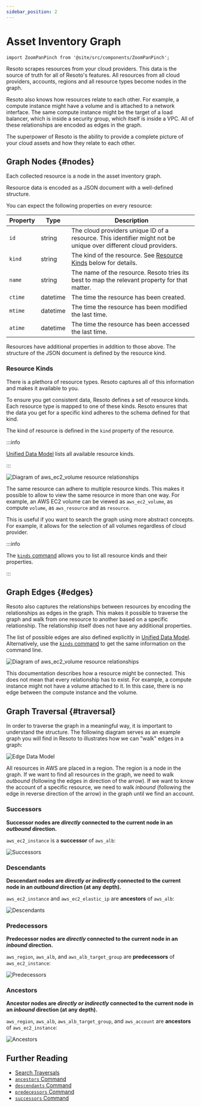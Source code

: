 ```yaml
---
sidebar_position: 2
---
```


# Asset Inventory Graph

```mdx-code-block
import ZoomPanPinch from '@site/src/components/ZoomPanPinch';
```

Resoto scrapes resources from your cloud providers. This data is the source of truth for all of Resoto's features. All resources from all cloud providers, accounts, regions and all resource types become nodes in the graph.

Resoto also knows how resources relate to each other. For example, a compute instance might have a volume and is attached to a network interface. The same compute instance might be the target of a load balancer, which is inside a security group, which itself is inside a VPC. All of these relationships are encoded as edges in the graph.

The superpower of Resoto is the ability to provide a complete picture of your cloud assets and how they relate to each other.

## Graph Nodes {#nodes}

Each collected resource is a node in the asset inventory graph.

Resource data is encoded as a JSON document with a well-defined structure.

You can expect the following properties on every resource:

| Property | Type     | Description                                                                                                      |
| -------- | -------- | ---------------------------------------------------------------------------------------------------------------- |
| `id`     | string   | The cloud providers unique ID of a resource. This identifier might not be unique over different cloud providers. |
| `kind`   | string   | The kind of the resource. See [Resource Kinds](#resource-kinds) below for details.                               |
| `name`   | string   | The name of the resource. Resoto tries its best to map the relevant property for that matter.                    |
| `ctime`  | datetime | The time the resource has been created.                                                                          |
| `mtime`  | datetime | The time the resource has been modified the last time.                                                           |
| `atime`  | datetime | The time the resource has been accessed the last time.                                                           |

Resources have additional properties in addition to those above. The structure of the JSON document is defined by the resource kind.

### Resource Kinds

There is a plethora of resource types. Resoto captures all of this information and makes it available to you.

To ensure you get consistent data, Resoto defines a set of resource kinds. Each resource type is mapped to one of these kinds. Resoto ensures that the data you get for a specific kind adheres to the schema defined for that kind.

The kind of resource is defined in the `kind` property of the resource.

:::info

[Unified Data Model](../../reference/unified-data-model/index.mdx) lists all available resource kinds.

:::

<ZoomPanPinch>

![Diagram of aws_ec2_volume resource relationships](./img/aws_ec2_volume.svg)

</ZoomPanPinch>

The same resource can adhere to multiple resource kinds. This makes it possible to allow to view the same resource in more than one way. For example, an AWS EC2 volume can be viewed as `aws_ec2_volume`, as compute `volume`, as `aws_resource` and as `resource`.

This is useful if you want to search the graph using more abstract concepts. For example, it allows for the selection of all volumes regardless of cloud provider.

:::info

The [`kinds` command](../../reference/cli/search-commands/kinds.mdx) allows you to list all resource kinds and their properties.

:::

## Graph Edges {#edges}

Resoto also captures the relationships between resources by encoding the relationships as edges in the graph. This makes it possible to traverse the graph and walk from one resource to another based on a specific relationship. The relationship itself does not have any additional properties.

The list of possible edges are also defined explicitly in [Unified Data Model](../../reference/unified-data-model/index.mdx). Alternatively, use the [`kinds` command](../../reference/cli/search-commands/kinds.mdx) to get the same information on the command line.

<ZoomPanPinch>

![Diagram of aws_ec2_volume resource relationships](./img/aws_ec2_volume_relationships.svg)

</ZoomPanPinch>

This documentation describes how a resource might be connected. This does not mean that every relationship has to exist. For example, a compute instance might not have a volume attached to it. In this case, there is no edge between the compute instance and the volume.

## Graph Traversal {#traversal}

In order to traverse the graph in a meaningful way, it is important to understand the structure. The following diagram serves as an example graph you will find in Resoto to illustrates how we can "walk" edges in a graph:

![Edge Data Model](./img/graph_query_graph_edges.png)

All resources in AWS are placed in a region. The region is a node in the graph. If we want to find all resources in the graph, we need to walk _outbound_ (following the edges in direction of the arrow). If we want to know the account of a specific resource, we need to walk _inbound_ (following the edge in reverse direction of the arrow) in the graph until we find an account.

### Successors

**Successor nodes are _directly_ connected to the current node in an _outbound_ direction.**

`aws_ec2_instance` is a **successor** of `aws_alb`:

![Successors](./img/graph_edges_successors.png)

### Descendants

**Descendant nodes are _directly or indirectly_ connected to the current node in an _outbound_ direction (at any depth).**

`aws_ec2_instance` and `aws_ec2_elastic_ip` are **ancestors** of `aws_alb`:

![Descendants](./img/graph_edges_descendants.png)

### Predecessors

**Predecessor nodes are _directly_ connected to the current node in an _inbound_ direction.**

`aws_region`, `aws_alb`, and `aws_alb_target_group` are **predecessors** of `aws_ec2_instance`:

![Predecessors](./img/graph_edges_predecessors.png)

### Ancestors

**Ancestor nodes are _directly or indirectly_ connected to the current node in an _inbound_ direction (at any depth).**

`aws_region`, `aws_alb`, `aws_alb_target_group`, and `aws_account` are **ancestors** of `aws_ec2_instance`:

![Ancestors](./img/graph_edges_ancestors.png)

## Further Reading

- [Search Traversals](../../reference/search/traversals.mdx)
- [`ancestors` Command](../../reference/cli/search-commands/ancestors.mdx)
- [`descendants` Command](../../reference/cli/search-commands/descendants.mdx)
- [`predecessors` Command](../../reference/cli/search-commands/predecessors.mdx)
- [`successors` Command](../../reference/cli/search-commands/successors.mdx)
